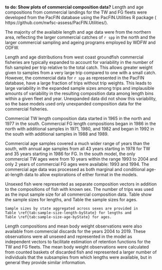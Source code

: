 <!-- Commercial length- and age-frequency data -->

**to do: Show plots of commercial composition data?**
Length and age compositions from commercial landings 
for the TW and FG fleets were developed 
from the PacFIN database using the PacFIN.Utilities R package (
https://github.com/nwfsc-assess/PacFIN.Utilities/).

The majority of the available length and age data were from the northern area,
reflecting the larger commercial catches of `r spp` in the north and the 
larger commercial sampling and ageing programs employed by WDFW and ODFW.

Length and age distributions from west coast groundfish commercial fisheries
are typically expanded to account for variability in the number of fish sampled
per trip relative to the total catch. This allows greater weight given to samples
from a very large trip compared to one with a small catch. However,
the commercial data for `r spp` as represented in the PacFIN database,
have a large fraction of trips without trip weights. This leads to
large variability in the expanded sample sizes among trips and implausible amounts
of variability in the resulting composition data among length bins within a given
fleet and year. Unexpanded data did not show this variability, so the base models
used only unexpanded composition data for the commercial fisheries.

Commercial TW length composition data started in 1965 in the north and 
1977 in the south. Commercial FG length compositions 
began in 1986 in the north with additional samples in 1971, 1980, 
and 1982 and began in 1992 in the south with additional samples in 1988 and 1989.

Commercial age samples covered a much wider range of years than the south, 
with annual age samples from all 43 years starting in 1978 for TW and 35 years 
starting in 1986 for FG. In the south model, the only commercial TW ages were 
from 10 years within the range 1993 to 2004 and only 2 years of commercial FG 
ages were available: 1993 and 1994. The commercial age data was processed as
both marginal and conditional age-at-length data to allow explorations of either
format in the models.

Unsexed fish were represented as separate composition vectors in addition to the 
compositions of fish with known sex.
The number of trips was used as the input sample size for all commercial 
composition data. 
Table \ref{tab:sample-size-length} show the sample sizes for lengths, 
and Table \ref{tab:sample-size-age} the sample sizes for ages.
```asis
Sample sizes by state aggregated across sexes are provided in 
Table \ref{tab:sample-size-length-byState} for lengths and
Table \ref{tab:sample-size-age-byState} for ages.
```

Length compositions and mean body weight observations were also available 
from commercial discards for the years 2004 to 2019. These observations were 
all unsexed and represented in the model as independent vectors to facilitate
estimation of retention functions for the TW and FG fleets. The mean body weight
observations were calculated from counted baskets of discarded fish and represented
a larger number of individuals that the subsamples from which lengths were available,
but in general they provide similar information.
